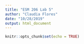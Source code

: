 ```yaml
---
title: "ESM 206 Lab 5"
author: "Claudia Flores"
date: "10/28/2019"
output: html_document
---
```


```r
knitr::opts_chunk$set(echo = TRUE)
```

